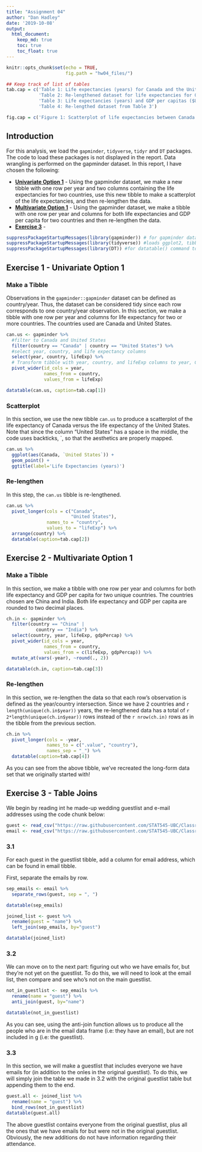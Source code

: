 ```yaml
---
title: "Assignment 04"
author: "Dan Hadley"
date: '2019-10-08'
output: 
  html_document:
    keep_md: true
    toc: true
    toc_float: true
---
```


```r
knitr::opts_chunk$set(echo = TRUE,
                      fig.path = "hw04_files/")

## Keep track of list of tables
tab.cap = c('Table 1: Life expectancies (years) for Canada and the United States',
            'Table 2: Re-lengthened dataset for life expectancies for Canada and the United States',
            'Table 3: Life expectancies (years) and GDP per capitas ($US-inflation adjusted) for China and India',
            'Table 4: Re-lengthed dataset from Table 3')

fig.cap = c('Figure 1: Scatterplot of life expectancies between Canada and the United States')
```

## Introduction

For this analysis, we load the `gapminder`, `tidyverse`, `tidyr` and `DT` packages.  The code to load these packages is not displayed in the report.  Data wrangling is performed on the gapminder dataset.  In this report, I have chosen the following:

  * [__Univariate Option 1__](#exercise-1---univariate-option-1) - Using the gapminder dataset, we make a new tibble with one row per year and two columns containing the life expectancies for two countries, use this new tibble to make a scatterplot of the life expectancies, and then re-lengthen the data.
  * [__Multivariate Option 1__](#exercise-2---multivariate-option-1) - Using the gapminder dataset, we make a tibble with one row per year and columns for both life expectancies and GDP per capita for two countries and then re-lengthen the data.
  * [__Exercise 3__](#exercise-3---table-joins) - 

```r
suppressPackageStartupMessages(library(gapminder)) # for gapminder dataset
suppressPackageStartupMessages(library(tidyverse)) #loads ggplot2, tibble, tidyr, dplyr packages
suppressPackageStartupMessages(library(DT)) #for datatable() command to display datatables
```

## Exercise 1 - Univariate Option 1

### Make a Tibble

Observations in the `gapminder::gapminder` dataset can be defined as country/year.  Thus, the dataset can be considered tidy since each row corresponds to one country/year observation.  In this section, we make a tibble with one row per year and columns for life expectancy for two or more countries.  The countries used are Canada and United States.

```r
can.us <- gapminder %>% 
  #filter to Canada and United States
  filter(country == "Canada" | country == "United States") %>% 
  #select year, country, and life expectancy columns
  select(year, country, lifeExp) %>% 
  # Transform tibble with year, country, and lifeExp columns to year, Canada and United States with life expectancies
  pivot_wider(id_cols = year,
              names_from = country,
              values_from = lifeExp)

datatable(can.us, caption=tab.cap[1])
```

### Scatterplot

In this section, we use the new tibble `can.us` to produce a scatterplot of the life expectancy of Canada versus the life expectancy of the United States.  Note that since the column "United States" has a space in the middle, the code uses backticks, \`, so that the aesthetics are properly mapped.

```r
can.us %>% 
  ggplot(aes(Canada, `United States`)) +
  geom_point() +
  ggtitle(label='Life Expectancies (years)')
```

### Re-lengthen 

In this step, the `can.us` tibble is re-lengthened.

```r
can.us %>% 
  pivot_longer(cols = c("Canada",
                        "United States"),
               names_to = "country",
               values_to = "lifeExp") %>% 
  arrange(country) %>% 
  datatable(caption=tab.cap[2])
```

## Exercise 2 - Multivariate Option 1

### Make a Tibble

In this section, we make a tibble with one row per year and columns for both life expectancy and GDP per capita for two unique countries.  The countries chosen are China and India.  Both life expectancy and GDP per capita are rounded to two decimal places.

```r
ch.in <- gapminder %>% 
  filter(country == "China" |
           country == "India") %>% 
  select(country, year, lifeExp, gdpPercap) %>% 
  pivot_wider(id_cols = year,
              names_from = country,
              values_from = c(lifeExp, gdpPercap)) %>% 
  mutate_at(vars(-year), ~round(., 2))

datatable(ch.in, caption=tab.cap[3])
```

### Re-lengthen

In this section, we re-lengthen the data so that each row's observation is defined as the year/country intersection.  Since we have 2 countries and `r length(unique(ch.in$year))` years, the re-lengthened data has a total of `r 2*length(unique(ch.in$year))` rows instead of the `r nrow(ch.in)` rows as in the tibble from the previous section.

```r
ch.in %>% 
  pivot_longer(cols = -year,
               names_to = c(".value", "country"),
               names_sep = "_") %>% 
  datatable(caption=tab.cap[4])
```
As you can see from the above tibble, we've recreated the long-form data set that we originally started with!

## Exercise 3 - Table Joins

We begin by reading int he made-up wedding guestlist and e-mail addresses using the code chunk below:

```r
guest <- read_csv("https://raw.githubusercontent.com/STAT545-UBC/Classroom/master/data/wedding/attend.csv")
email <- read_csv("https://raw.githubusercontent.com/STAT545-UBC/Classroom/master/data/wedding/emails.csv")

```

### 3.1 
For each guest in the guestlist tibble, add a column for email address, which can be found in email tibble.

First, separate the emails by row.
```r
sep_emails <- email %>% 
  separate_rows(guest, sep = ", ")

datatable(sep_emails)
```

```r
joined_list <- guest %>% 
  rename(guest = "name") %>% 
  left_join(sep_emails, by="guest")

datatable(joined_list)
```

### 3.2
We can move on to the next part: figuring out who we have emails for, but they're not yet on the guestlist. To do this, we will need to look at the email list, then compare and see who's not on the main guestlist.

```r
not_in_guestlist <- sep_emails %>%  
  rename(name = "guest") %>% 
  anti_join(guest, by="name")

datatable(not_in_guestlist)
```

As you can see, using the anti-join function allows us to produce all the people who are in the email data frame (i.e: they have an email), but are not included in g (i.e: the guestlist). 

### 3.3 
In this section, we will make a guestlist that includes everyone we have emails for (in addition to the onles in the original guestlist). To do this, we will simply join the table we made in 3.2 with the original guestlist table but appending them to the end. 

```r
guest.all <- joined_list %>% 
  rename(name = "guest") %>% 
  bind_rows(not_in_guestlist)
datatable(guest.all)
```

The above guestlist contains everyone from the original guestlist, plus all the ones that we have emails for but were not in the original guestlist. Obviously, the new additions do not have information regarding their attendance. 

